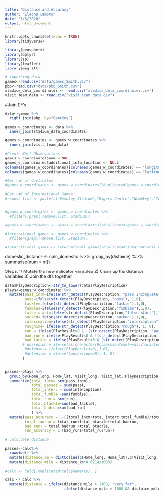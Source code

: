 ```yaml
---
title: "Distance and Accuracy"
author: "Elaona Lemoto"
date: "3/6/2020"
output: html_document
---
```


```r
knitr::opts_chunk$set(echo = TRUE)
library(tidyverse)

library(geosphere)
library(dplyr)
library(sp)
library(leaflet)
library(magrittr)

```

```r
# importing data
games<-read.csv("data/games_Smith.csv")
pbp<-read.csv("data/pbp_Smith.csv")
stadium_data_coordinates <- read.csv("stadium_data_coordinates.csv")
visit_team_data <- read.csv("visit_team_data.csv")
```

#Join DF's
```r

data<-games %>% 
  right_join(pbp, by="GameKey")

games_w_coordinates <- data %>%
  inner_join(stadium_data_coordinates)

games_w_coordinates <- games_w_coordinates %>%
  inner_join(visit_team_data)
```


```r

#Create Null Observations
games_w_coordinates$num <-NULL
games_w_coordinates$additional_info_location <- NULL
colnames(games_w_coordinates)[colnames(games_w_coordinates) == 'longitude'] <- 'Home_lat'
colnames(games_w_coordinates)[colnames(games_w_coordinates) == 'latitude'] <- 'Home_long'

#Get rid of duplicates
#games_w_coordinates <- games_w_coordinates[!duplicated(games_w_coordinates$GameKey), ]

#Get rid of International Games
#remove.list <- paste(c('Wembley Stadium',"Rogers Centre","Wembley","Twickenham","Estadio Azteca","Twickenham Stadium","Azteca Stadium","Tottenham Hotspur Stadium","Tottenham Hotspur"), collapse = '|')


#games_w_coordinates <- games_w_coordinates %>%
  #filter(!grepl(remove.list, Stadium))

#games_w_coordinates <- games_w_coordinates[!duplicated(games_w_coordinates$GameKey), ]

#international_games <- games_w_coordinates %>%
  #filter(grepl(remove.list, Stadium))

#international_games <- international_games[!duplicated(international_games$GameKey), ]
```


domestic_distance <- calc_domestic %>%
  group_by(distance) %>%
  summarise(num = n())
  
Steps:
1) Mutate the new indicator variables 
2) Clean up the distance variables 
3) Join the dfs together 


```r

data$PlayDescription<-str_to_lower(data$PlayDescription)
plays<-games_w_coordinates %>% 
  mutate(pass_incm=ifelse(str_detect(PlayDescription, "pass incomplete"), 1,0),
         pass=ifelse(str_detect(PlayDescription, "pass"), 1,0),
         tackle=ifelse(str_detect(PlayDescription,"tackle"),1,0),
         fumbles=ifelse(str_detect(PlayDescription,"fumbles"),1,0),
         false_start=ifelse(str_detect(PlayDescription,"false start"),1,0), 
         sacked=ifelse(str_detect(PlayDescription,"sacked"),1,0),
         interception=ifelse(str_detect(PlayDescription,"interception"),1,0),
         roughing= ifelse(str_detect(PlayDescription,"rough"), 1, 0), 
         run = ifelse(PlayResult>0 & !(str_detect(PlayDescription, "pass") | str_detect(PlayDescription, "kick") | str_detect(PlayDescription, "punts")), 1, 0 ),
         bad_run = ifelse(PlayResult<0 & !(str_detect(PlayDescription, "pass") | str_detect(PlayDescription, "kick") | str_detect(PlayDescription, "punts")), 1, 0 ),
         bad_tackle = ifelse(PlayResult<0 & (str_detect(PlayDescription, "tackle") | str_detect(PlayDescription, "tackles")), 1, 0)
        # possesion = ifelse(as.character(PossessionTeam)==as.character(HomeClubCode),1,0)
         #defense = ifelse((PlayResult<=0),1,0), 
         #defensive = ifelse((possesion==0), 1, 0)
        )

  
passes<-plays %>% 
  group_by(Home_long, Home_lat, Visit_long, Visit_lat, PlayDescription, OffensePlayResult, PossessionTeam, PlayResult, GameKey, Season) %>% 
  summarize(total_incm= sum(pass_incm), 
            total_passes = sum(pass),
            total_interc = sum(interception), 
            total_fumble =sum(fumbles), 
            total_run = sum(run), 
            total_btackle=sum(bad_tackle), 
            total_badrun=sum(bad_run)
            ) %>% 
  mutate(pass_accuracy = 1-((total_incm+total_interc+total_fumble)/total_passes), 
         total_runrun = total_run+total_btackle+total_badrun,
         bad_runs = total_badrun +total_btackle, 
         run_accuracy = 1-(bad_runs/total_runrun))


```


```r
# calculate distance

passes<-calc%>% 
  rowwise() %>%
  mutate(distance_km = distCosine(c(Home_long, Home_lat),c(Visit_long, Visit_lat)))%>%
  mutate(distance_mile = distance_km*0.6214/1000)

#calc <- calc[!duplicated(calc$GameKey), ]

calc <- calc %>%
  mutate(distance = ifelse(distance_mile > 2000, "very far",
                           ifelse(distance_mile > 1000 && distance_mile <= 2000, "far", "close")))


  
```






